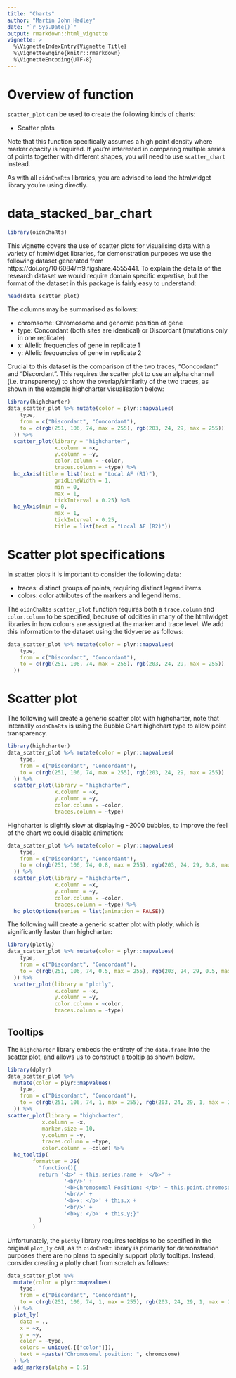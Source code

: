 ```yaml
---
title: "Charts"
author: "Martin John Hadley"
date: "`r Sys.Date()`"
output: rmarkdown::html_vignette
vignette: >
  %\VignetteIndexEntry{Vignette Title}
  %\VignetteEngine{knitr::rmarkdown}
  %\VignetteEncoding{UTF-8}
---
```


<!-- ANY PACKAGES USED HERE MUST BE LOADED IN THE DESCRIPTION FILE AS WELL !-->

# Overview of function

`scatter_plot` can be used to create the following kinds of charts:

- Scatter plots

Note that this function specifically assumes a high point density where marker opacity is required. If you're interested in comparing multiple series of points together with different shapes, you will need to use `scatter_chart` instead.

As with all `oidnChaRts` libraries, you are advised to load the htmlwidget library you're using directly.

# data_stacked_bar_chart

```r
library(oidnChaRts)
```

This vignette covers the use of scatter plots for visualising data with a variety of htmlwidget libraries, for demonstration purposes we use the following dataset generated from https://doi.org/10.6084/m9.figshare.4555441. To explain the details of the research dataset we would require domain specific expertise, but the format of the dataset in this package is fairly easy to understand:

```r
head(data_scatter_plot)
```

The columns may be summarised as follows:

- chromsome: Chromosome and genomic position of gene
- type: Concordant (both sites are identical) or Discordant (mutations only in one replicate)
- x: Allelic frequencies of gene in replicate 1
- y: Allelic frequencies of gene in replicate 2

Crucial to this dataset is the comparison of the two traces, "Concordant" and "Discordant". This requires the scatter plot to use an alpha channel (i.e. transparency) to show the overlap/similarity of the two traces, as shown in the example highcharter visualisation below:

```r
library(highcharter)
data_scatter_plot %>% mutate(color = plyr::mapvalues(
    type,
    from = c("Discordant", "Concordant"),
    to = c(rgb(251, 106, 74, max = 255), rgb(203, 24, 29, max = 255))
  )) %>%
  scatter_plot(library = "highcharter",
               x.column = ~x,
               y.column = ~y,
               color.column = ~color,
               traces.column = ~type) %>%
  hc_xAxis(title = list(text = "Local AF (R1)"),
               gridLineWidth = 1,
               min = 0,
               max = 1,
               tickInterval = 0.25) %>%
  hc_yAxis(min = 0,
               max = 1,
               tickInterval = 0.25,
               title = list(text = "Local AF (R2)"))
```

# Scatter plot specifications

In scatter plots it is important to consider the following data:

- traces: distinct groups of points, requiring distinct legend items.
- colors: color attributes of the markers and legend items.

The `oidnChaRts` `scatter_plot` function requires both a `trace.column` and `color.column` to be specified, because of oddities in many of the htmlwidget libraries in how colours are assigned at the marker and trace level. We add this information to the dataset using the tidyverse as follows:

```r
data_scatter_plot %>% mutate(color = plyr::mapvalues(
    type,
    from = c("Discordant", "Concordant"),
    to = c(rgb(251, 106, 74, max = 255), rgb(203, 24, 29, max = 255))
  ))
```


# Scatter plot

The following will create a generic scatter plot with highcharter, note that internally `oidnChaRts` is using the Bubble Chart highchart type to allow point transparency.

```r
library(highcharter)
data_scatter_plot %>% mutate(color = plyr::mapvalues(
    type,
    from = c("Discordant", "Concordant"),
    to = c(rgb(251, 106, 74, max = 255), rgb(203, 24, 29, max = 255))
  )) %>%
  scatter_plot(library = "highcharter",
               x.column = ~x,
               y.column = ~y,
               color.column = ~color,
               traces.column = ~type)
```

Highcharter is slightly slow at displaying ~2000 bubbles, to improve the feel of the chart we could disable animation:

```r
data_scatter_plot %>% mutate(color = plyr::mapvalues(
    type,
    from = c("Discordant", "Concordant"),
    to = c(rgb(251, 106, 74, 0.8, max = 255), rgb(203, 24, 29, 0.8, max = 255))
  )) %>%
  scatter_plot(library = "highcharter",
               x.column = ~x,
               y.column = ~y,
               color.column = ~color,
               traces.column = ~type) %>%
  hc_plotOptions(series = list(animation = FALSE))
```

The following will create a generic scatter plot with plotly, which is significantly faster than highcharter:

```r
library(plotly)
data_scatter_plot %>% mutate(color = plyr::mapvalues(
    type,
    from = c("Discordant", "Concordant"),
    to = c(rgb(251, 106, 74, 0.5, max = 255), rgb(203, 24, 29, 0.5, max = 255))
  )) %>%
  scatter_plot(library = "plotly",
               x.column = ~x,
               y.column = ~y,
               color.column = ~color,
               traces.column = ~type)
```

## Tooltips

The `highcharter` library embeds the entirety of the `data.frame` into the scatter plot, and allows us to construct a tooltip as shown below.

```r
library(dplyr)
data_scatter_plot %>%
  mutate(color = plyr::mapvalues(
    type,
    from = c("Discordant", "Concordant"),
    to = c(rgb(251, 106, 74, 1, max = 255), rgb(203, 24, 29, 1, max = 255))
  )) %>%
scatter_plot(library = "highcharter",
           x.column = ~x,
           marker.size = 10,
           y.column = ~y,
           traces.column = ~type,
           color.column = ~color) %>%
  hc_tooltip(
        formatter = JS(
          "function(){
          return '<b>' + this.series.name + '</b>' + 
                  '<br/>' +
                  '<b>Chromosomal Position: </b>' + this.point.chromosome +
                  '<br/>' +
                  '<b>x: </b>' + this.x +
                  '<br/>' +
                  '<b>y: </b>' + this.y;}"
          )
        ) 
```

Unfortunately, the `plotly` library requires tooltips to be specified in the original `plot_ly` call, as th `oidnChaRt` library is primarily for demonstration purposes there are no plans to specially support plotly tooltips. Instead, consider creating a plotly chart from scratch as follows:

```r
data_scatter_plot %>%
  mutate(color = plyr::mapvalues(
    type,
    from = c("Discordant", "Concordant"),
    to = c(rgb(251, 106, 74, 1, max = 255), rgb(203, 24, 29, 1, max = 255))
  )) %>%
  plot_ly(
    data = .,
    x = ~x,
    y = ~y,
    color = ~type,
    colors = unique(.[["color"]]),
    text = ~paste("Chromosomal position: ", chromosome)
  ) %>%
  add_markers(alpha = 0.5)
```

